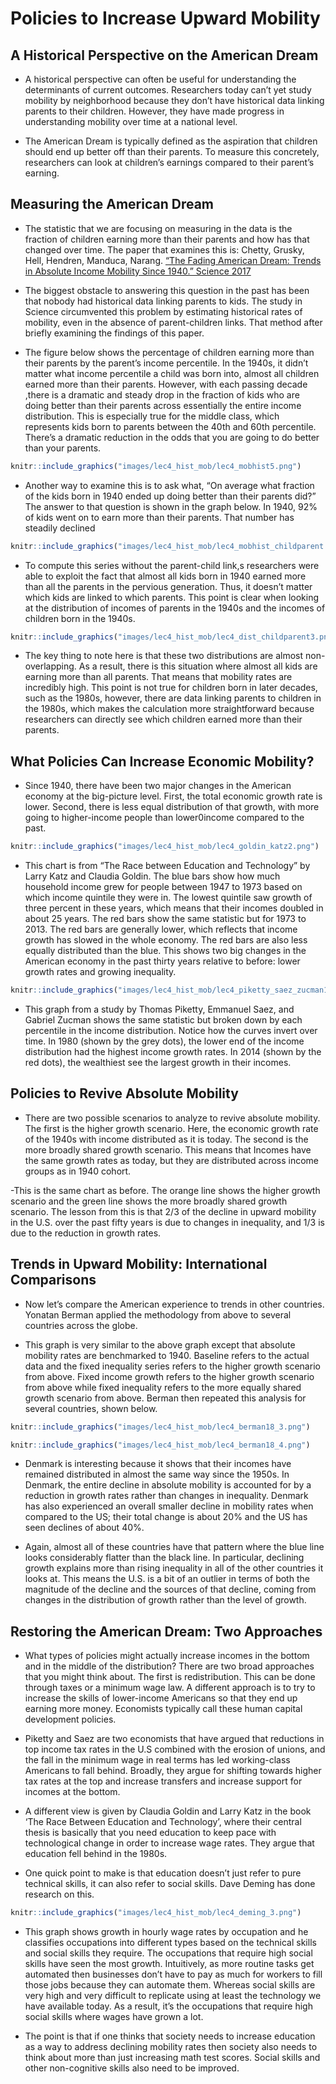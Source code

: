 # Policies to Increase Upward Mobility {#lec4_mob-hist-int}

## A Historical Perspective on the American Dream

- A historical perspective can often be useful for understanding the determinants of current outcomes. Researchers today can’t yet study mobility by neighborhood because they don’t have historical data linking parents to their children. However, they have made progress in understanding mobility over time at a national level. 

- The American Dream is typically defined as the aspiration that children should end up better off than their parents. To measure this concretely, researchers can look at children’s earnings compared to their parent’s earning. 

## Measuring the American Dream

- The statistic that we are focusing on measuring in the data is the fraction of children earning more than their parents and how has that changed over time. The paper that examines this is: Chetty, Grusky, Hell, Hendren, Manduca, Narang. [“The Fading American Dream: Trends in Absolute Income Mobility Since 1940.” Science 2017](https://www.science.org/doi/10.1126/science.aal4617)

-	The biggest obstacle to answering this question in the past has been that nobody had historical data linking parents to kids. The study in Science circumvented this problem by estimating historical rates of mobility, even in the absence of parent-children links. That method after briefly examining the findings of this paper.  

-	The figure below shows the percentage of children earning more than their parents by the parent’s income percentile. In the 1940s, it didn’t matter what income percentile a child was born into, almost all children earned more than their parents. However, with each passing decade ,there is a dramatic and steady drop in the fraction of kids who are doing better than their parents across essentially the entire income distribution. This is especially true for the middle class, which represents kids born to parents between the 40th and 60th percentile. There’s a dramatic reduction in the odds that you are going to do better than your parents. 


```r
knitr::include_graphics("images/lec4_hist_mob/lec4_mobhist5.png")
```

-	Another way to examine this is to ask what, “On average what fraction of the kids born in 1940 ended up doing better than their parents did?” The answer to that question is shown in the graph below. In 1940, 92% of kids went on to earn more than their parents. That number has steadily declined

```r
knitr::include_graphics("images/lec4_hist_mob/lec4_mobhist_childparent.png")
```

- To compute this series without the parent-child link,s researchers were able to exploit the fact that almost all kids born in 1940 earned more than all the parents in the pervious generation. Thus, it doesn’t matter which kids are linked to which parents. This point is clear when looking at the distribution of incomes of parents in the 1940s and the incomes of children born in the 1940s. 

```r
knitr::include_graphics("images/lec4_hist_mob/lec4_dist_childparent3.png")
```

-	The key thing to note here is that these two distributions are almost non-overlapping. As a result, there is this situation where almost all kids are earning more than all parents. That means that mobility rates are incredibly high.  This point is not true for children born in later decades, such as the 1980s, however, there are data linking parents to children in the 1980s, which makes the calculation more straightforward because researchers can directly see which children earned more than their parents. 

## What Policies Can Increase Economic Mobility?

- Since 1940, there have been two major changes in the American economy at the big-picture level. First, the total economic growth rate is lower. Second, there is less equal distribution of that growth, with more going to higher-income people than lower0income compared to the past. 

```r
knitr::include_graphics("images/lec4_hist_mob/lec4_goldin_katz2.png")
```

- This chart is from “The Race between Education and Technology” by Larry Katz and Claudia Goldin. The blue bars show how much household income grew for people between 1947 to 1973 based on which income quintile they were in. The lowest quintile saw growth of three percent in these years, which means that their incomes doubled in about 25 years. The red bars show the same statistic but for 1973 to 2013. The red bars are generally lower, which reflects that income growth has slowed in the whole economy. The red bars are also less equally distributed than the blue. This shows two big changes in the American economy in the past thirty years relative to before: lower growth rates and growing inequality.

```r
knitr::include_graphics("images/lec4_hist_mob/lec4_piketty_saez_zucman17.png")
```

- This graph from a study by Thomas Piketty, Emmanuel Saez, and Gabriel Zucman shows the same statistic but broken down by each percentile in the income distribution. Notice how the curves invert over time. In 1980 (shown by the grey dots), the lower end of the income distribution had the highest income growth rates. In 2014 (shown by the red dots), the wealthiest see the largest growth in their incomes. 

## Policies to Revive Absolute Mobility

-	There are two possible scenarios to analyze to revive absolute mobility. The first is the higher growth scenario. Here, the economic growth rate of the 1940s with income distributed as it is today. The second is the more broadly shared growth scenario. This means that Incomes have the same growth rates as today, but they are distributed across income groups as in 1940 cohort.

-This is the same chart as before. The orange line shows the higher growth scenario and the green line shows the more broadly shared growth scenario. The lesson from this is that 2/3 of the decline in upward mobility in the U.S. over the past fifty years is due to changes in inequality, and 1/3 is due to the reduction in growth rates. 

## Trends in Upward Mobility: International Comparisons

-	Now let’s compare the American experience to trends in other countries. Yonatan Berman applied the methodology from above to several countries across the globe. 

-	This graph is very similar to the above graph except that absolute mobility rates are benchmarked to 1940. Baseline refers to the actual data and the fixed inequality series refers to the higher growth scenario from above. Fixed income growth refers to the higher growth scenario from above while fixed inequality refers to the more equally shared growth scenario from above. Berman then repeated this analysis for several countries, shown below. 

```r
knitr::include_graphics("images/lec4_hist_mob/lec4_berman18_3.png")
```

```r
knitr::include_graphics("images/lec4_hist_mob/lec4_berman18_4.png")
```

- Denmark is interesting because it shows that their incomes have remained distributed in almost the same way since the 1950s. In Denmark, the entire decline in absolute mobility is accounted for by a reduction in growth rates rather than changes in inequality. Denmark has also experienced an overall smaller decline in mobility rates when compared to the US; their total change is about 20% and the US has seen declines of about 40%. 

-	Again, almost all of these countries have that pattern where the blue line looks considerably flatter than the black line. In particular, declining growth explains more than rising inequality in all of the other countries it looks at. This means the U.S. is a bit of an outlier in terms of both the magnitude of the decline and the sources of that decline, coming from changes in the distribution of growth rather than the level of growth. 

## Restoring the American Dream: Two Approaches

-	What types of policies might actually increase incomes in the bottom and in the middle of the distribution? There are two broad approaches that you might think about. The first is redistribution. This can be done through taxes or a minimum wage law. A different approach is to try to increase the skills of lower-income Americans so that they end up earning more money. Economists typically call these human capital development policies. 

-	Piketty and Saez are two economists that have argued that reductions in top income tax rates in the U.S combined with the erosion of unions, and the fall in the minimum wage in real terms has led working-class Americans to fall behind. Broadly, they argue for shifting towards higher tax rates at the top and increase transfers and increase support for incomes at the bottom. 

-	A different view is given by Claudia Goldin and Larry Katz in the book 'The Race Between Education and Technology', where their central thesis is basically that you need education to keep pace with technological change in order to increase wage rates. They argue that education fell behind in the 1980s. 

-	One quick point to make is that education doesn’t just refer to pure technical skills, it can also refer to social skills. Dave Deming has done research on this. 

```r
knitr::include_graphics("images/lec4_hist_mob/lec4_deming_3.png")
```

-	This graph shows growth in hourly wage rates by occupation and he classifies occupations into different types based on the technical skills and social skills they require. The occupations that require high social skills have seen the most growth. Intuitively, as more routine tasks get automated then businesses don’t have to pay as much for workers to fill those jobs because they can automate them. Whereas social skills are very high and very difficult to replicate using at least the technology we have available today. As a result, it's the occupations that require high social skills where wages have grown a lot. 

-	The point is that if one thinks that society needs to increase education as a way to address declining mobility rates then society also needs to think about more than just increasing math test scores. Social skills and other non-cognitive skills also need to be improved.

